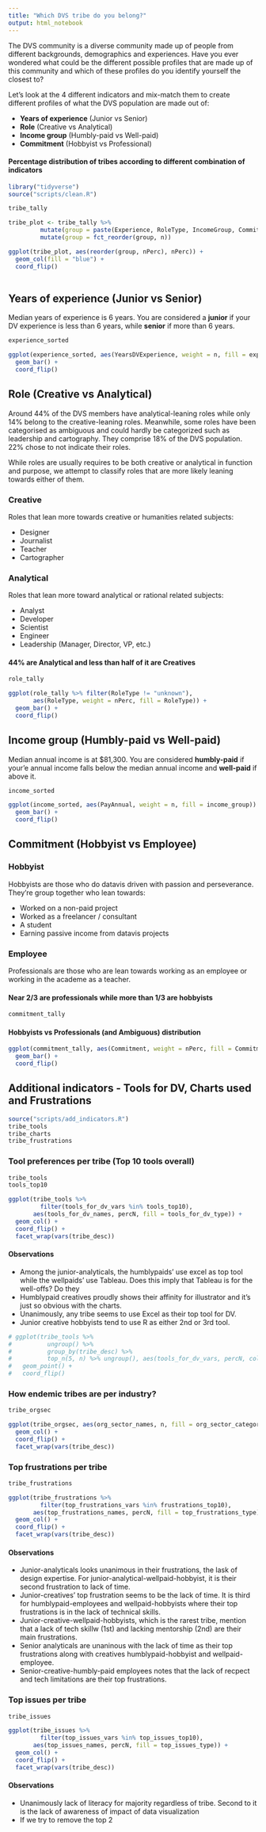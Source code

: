 ```yaml
---
title: "Which DVS tribe do you belong?"
output: html_notebook
---
```


The DVS community is a diverse community made up of people from different backgrounds, demographics and experiences. Have you ever wondered what could be the different possible profiles that are made up of this community and which of these profiles do you identify yourself the closest to?

Let's look at the 4 different indicators and mix-match them to create different profiles of what the DVS population are made out of:

* **Years of experience** (Junior vs Senior)
* **Role** (Creative vs Analytical)
* **Income group** (Humbly-paid vs Well-paid)
* **Commitment** (Hobbyist vs Professional)

#### Percentage distribution of tribes according to different combination of indicators
```r
library("tidyverse")
source("scripts/clean.R")

tribe_tally

tribe_plot <- tribe_tally %>% 
         mutate(group = paste(Experience, RoleType, IncomeGroup, Commitment)) %>%
         mutate(group = fct_reorder(group, n))

ggplot(tribe_plot, aes(reorder(group, nPerc), nPerc)) + 
  geom_col(fill = "blue") +
  coord_flip()
  
```


## Years of experience (Junior vs Senior)

Median years of experience is 6 years. You are considered a **junior** if your DV experience is less than 6 years, while **senior** if more than 6 years.
```r
experience_sorted

ggplot(experience_sorted, aes(YearsDVExperience, weight = n, fill = experience)) + 
  geom_bar() +
  coord_flip()

```

## Role (Creative vs Analytical)

Around 44% of the DVS members have analytical-leaning roles while only 14% belong to the creative-leaning roles. Meanwhile, some roles have been categorised as ambiguous and could hardly be categorized such as leadership and cartography. They comprise 18% of the DVS population. 22% chose to not indicate their roles.

While roles are usually requires to be both creative or analytical in function and purpose, we attempt to classify roles that are more likely leaning towards either of them.

### Creative
Roles that lean more towards creative or humanities related subjects:

* Designer
* Journalist
* Teacher
* Cartographer

### Analytical
Roles that lean more toward analytical or rational related subjects:

* Analyst
* Developer
* Scientist
* Engineer
* Leadership (Manager, Director, VP, etc.)


#### 44% are Analytical and less than half of it are Creatives
```r
role_tally

```

```r
ggplot(role_tally %>% filter(RoleType != "unknown"), 
       aes(RoleType, weight = nPerc, fill = RoleType)) +
  geom_bar() +
  coord_flip()

```
## Income group (Humbly-paid vs Well-paid)

Median annual income is at $81,300. You are considered **humbly-paid** if your'e annual income falls below the median annual income and **well-paid** if above it.
```r
income_sorted

ggplot(income_sorted, aes(PayAnnual, weight = n, fill = income_group)) +
  geom_bar() +
  coord_flip()
```

## Commitment (Hobbyist vs Employee)

### Hobbyist

Hobbyists are those who do datavis driven with passion and perseverance. They're group together who lean towards:

* Worked on a non-paid project 
* Worked as a freelancer / consultant 
* A student 
* Earning passive income from datavis projects 

### Employee
Professionals are those who are lean towards working as an employee or working in the academe as a teacher.

#### Near 2/3 are professionals while more than 1/3 are hobbyists
```r
commitment_tally
```
#### Hobbyists vs Professionals (and Ambiguous) distribution
```r
ggplot(commitment_tally, aes(Commitment, weight = nPerc, fill = Commitment)) +
  geom_bar() + 
  coord_flip()
```

## Additional indicators - Tools for DV, Charts used and Frustrations
```r
source("scripts/add_indicators.R")
tribe_tools
tribe_charts
tribe_frustrations
```

### Tool preferences per tribe (Top 10 tools overall)

```r
tribe_tools
tools_top10

ggplot(tribe_tools %>% 
         filter(tools_for_dv_vars %in% tools_top10), 
       aes(tools_for_dv_names, percN, fill = tools_for_dv_type)) +
  geom_col() +
  coord_flip() +
  facet_wrap(vars(tribe_desc))
```
#### Observations
* Among the junior-analyticals, the humblypaids' use excel as top tool while the wellpaids' use Tableau. Does this imply that Tableau is for the well-offs? Do they
* Humblypaid creatives proudly shows their affinity for illustrator and it's just so obvious with the charts.
* Unanimously, any tribe seems to use Excel as their top tool for DV.
* Junior creative hobbyists tend to use R as either 2nd or 3rd tool.

```r
# ggplot(tribe_tools %>% 
#          ungroup() %>%
#          group_by(tribe_desc) %>%
#          top_n(5, n) %>% ungroup(), aes(tools_for_dv_vars, percN, color = tribe_desc)) +
#   geom_point() +
#   coord_flip()
```


### How endemic tribes are per industry?
```r
tribe_orgsec

ggplot(tribe_orgsec, aes(org_sector_names, n, fill = org_sector_category)) +
  geom_col() +
  coord_flip() +
  facet_wrap(vars(tribe_desc))
```


### Top frustrations per tribe
```r
tribe_frustrations

ggplot(tribe_frustrations %>%
         filter(top_frustrations_vars %in% frustrations_top10), 
       aes(top_frustrations_names, percN, fill = top_frustrations_type)) +
  geom_col() +
  coord_flip() +
  facet_wrap(vars(tribe_desc))
```
#### Observations
* Junior-analyticals looks unanimous in their frustrations, the lask of design expertise. For junior-analytical-wellpaid-hobbyist, it is their second frustration to lack of time.
* Junior-creatives' top frustration seems to be the lack of time. It is third for humblypaid-employees and wellpaid-hobbyists where their top frustrations is in the lack of technical skills.
* Junior-creative-wellpaid-hobbyists, which is the rarest tribe, mention that a lack of tech skillw (1st) and lacking mentorship (2nd) are their main frustrations.
* Senior analyticals are unaninous with the lack of time as their top frustrations along with creatives humblypaid-hobbyist and wellpaid-employee.
* Senior-creative-humbly-paid employees notes that the lack of recpect and tech limitations are their top frustrations.


### Top issues per tribe
```r
tribe_issues

ggplot(tribe_issues %>%
         filter(top_issues_vars %in% top_issues_top10), 
       aes(top_issues_names, percN, fill = top_issues_type)) +
  geom_col() +
  coord_flip() +
  facet_wrap(vars(tribe_desc))
```
#### Observations
* Unanimously lack of literacy for majority regardless of tribe. Second to it is the lack of awareness of impact of data visualization
* If we try to remove the top 2 



